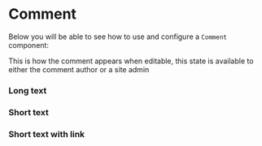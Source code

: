 
<Meta title="Base Components/Comment" component={Comment} />

# Comment

Below you will be able to see how to use and configure a `Comment` component:

<Story name="Default">
  <Comment
    creatorName="example"
    creatorCountry="us"
    isUserVerified={true}
    text="Ut dignissim, odio a cursus pretium, erat ex dictum quam, a eleifend augue mauris vel metus. Suspendisse pellentesque, elit efficitur rutrum maximus, arcu enim congue ipsum, vel aliquam ipsum urna quis tellus. Mauris at imperdiet nisi. Integer at neque ex. Nullam vel ipsum sodales, porttitor nulla vitae, tincidunt est. Pellentesque vitae lectus arcu. Integer dapibus rutrum facilisis. Nullam tincidunt quam at arcu interdum, vitae egestas libero vehicula. Morbi metus tortor, dapibus id finibus ac, egestas quis leo. Phasellus scelerisque suscipit mauris sed rhoncus. In quis ultricies ipsum. Integer vitae iaculis risus, sit amet elementum augue. Pellentesque vitae sagittis erat, eget consectetur lorem."
    _created={new Date()}
  />
</Story>

This is how the comment appears when editable, this state is available to either the comment author or a site admin

<Story name="Editable">
  <Comment
    creatorName="example"
    creatorCountry="us"
    isUserVerified={true}
    text="Ut dignissim, odio a cursus pretium, erat ex dictum quam, a eleifend augue mauris vel metus. Suspendisse pellentesque, elit efficitur rutrum maximus, arcu enim congue ipsum, vel aliquam ipsum urna quis tellus. Mauris at imperdiet nisi. Integer at neque ex. Nullam vel ipsum sodales, porttitor nulla vitae, tincidunt est. Pellentesque vitae lectus arcu. Integer dapibus rutrum facilisis. Nullam tincidunt quam at arcu interdum, vitae egestas libero vehicula. Morbi metus tortor, dapibus id finibus ac, egestas quis leo. Phasellus scelerisque suscipit mauris sed rhoncus. In quis ultricies ipsum. Integer vitae iaculis risus, sit amet elementum augue. Pellentesque vitae sagittis erat, eget consectetur lorem."
    _created={new Date()}
    _creatorId="admin"
  />
</Story>

### Long text

<Story name="Long text">
  <Comment
    creatorName="example"
    creatorCountry="us"
    isUserVerified={true}
    text={`Ut dignissim, odio a cursus pretium, erat ex dictum quam, a eleifend augue mauris vel metus. Suspendisse pellentesque, elit efficitur rutrum maximus, arcu enim congue ipsum, vel aliquam ipsum urna quis tellus. Mauris at imperdiet nisi. Integer at neque ex. Nullam vel ipsum sodales, porttitor nulla vitae, tincidunt est. Pellentesque vitae lectus arcu. Integer dapibus rutrum facilisis. Nullam tincidunt quam at arcu interdum, vitae egestas libero vehicula. Morbi metus tortor, dapibus id finibus ac, egestas quis leo. Phasellus scelerisque suscipit mauris sed rhoncus. In quis ultricies ipsum. Integer vitae iaculis risus, sit amet elementum augue. Pellentesque vitae sagittis erat, eget consectetur lorem.\n\nUt pharetra molestie quam id dictum. In molestie, arcu sit amet faucibus pulvinar, eros erat egestas leo, at molestie nunc velit a arcu. Aliquam erat volutpat. Vivamus vehicula mi sit amet nibh auctor efficitur. Duis fermentum sem et nibh facilisis, ut tincidunt sem commodo. Nullam ornare ex a elementum accumsan. Etiam a neque ut lacus suscipit blandit. Maecenas id tortor velit.\n\nInterdum et malesuada fames ac ante ipsum primis in faucibus. Nam ut commodo tellus. Maecenas at leo metus. Vivamus ullamcorper ex purus, volutpat auctor nunc lobortis a. Integer sit amet ornare nisi, sed ultrices enim. Pellentesque ut aliquam urna, eu fringilla ante. Nullam dui nibh, feugiat id vestibulum nec, efficitur a lorem. In vitae pellentesque tellus. Pellentesque sed odio iaculis, imperdiet turpis at, aliquam ex. Praesent iaculis bibendum nibh, vel egestas turpis ultrices ac. Praesent tincidunt libero sed gravida ornare. Aliquam vehicula risus ut molestie suscipit. Nunc erat odio, venenatis nec posuere in, placerat eget massa. Sed in ultrices ex, vel egestas quam. Integer lectus magna, ornare at nisl sed, convallis euismod enim. Cras pretium commodo arcu non bibendum.\n\nNullam dictum lectus felis. Duis vitae lacus vitae nisl aliquet faucibus. Integer neque lacus, dignissim sed mi et, dignissim luctus metus. Cras sollicitudin vestibulum leo, ac ultrices sapien bibendum ac. Phasellus lobortis aliquam libero eu volutpat. Donec vitae rutrum tellus. Fusce vel ante ipsum. Suspendisse mollis tempus porta. Sed a orci tempor, rhoncus tortor eu, sodales justo.`}
    _created={new Date()}
  />
</Story>

### Short text

<Story name="Short text">
  <Comment
    creatorName="example"
    creatorCountry="us"
    isUserVerified={true}
    text={`Ut dignissim, odio a cursus pretium.`}
    _created={new Date()}
  />
</Story>

### Short text with link

<Story name="Short text with Link">
  <Comment
    creatorName="example"
    creatorCountry="us"
    isUserVerified={true}
    text={`Ut dignissim, odio a cursus pretium. https://example.com`}
    _created={new Date()}
  />
</Story>